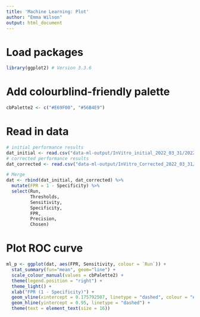 ```yaml
---
title: 'Machine Learning: Plot'
author: "Emma Wilson"
output: html_document
---
```


# Load packages

```r
library(ggplot2) # Version 3.3.6
```

# Add colourblind-friendly palette

```r
cbPalette2 <- c("#E69F00", "#56B4E9")
```

# Read in data

```r
# initial performance results
dat_initial <- read.csv("data-ml-output/InVitro_initial_2022_03_31/20220331110026_analysis.csv", stringsAsFactors = F, nrows = 100) %>% mutate(Run = "Initial")
# corrected performance results
dat_corrected <- read.csv("data-ml-output/InVitro_Corrected_2022_03_31/20220331112336_analysis.csv", stringsAsFactors = F, nrows = 100) %>% mutate(Run = "Corrected")

# Merge
dat <- rbind(dat_initial, dat_corrected) %>%
  mutate(FPR = 1 - Specificity) %>%
  select(Run,
         Thresholds,
         Sensitivity,
         Specificity,
         FPR,
         Precision,
         Chosen)
```

# Plot ROC curve

```r
ml_p <- ggplot(dat, aes(FPR, Sensitivity, colour = `Run`)) +
  stat_summary(fun="mean", geom="line") + 
  scale_colour_manual(values = cbPalette2) +
  theme(legend.position = "right") +
  theme_light() + 
  xlab("FPR (1 - Specificity)") +
  geom_vline(xintercept = 0.175792507, linetype = "dashed", colour = "#E69F00") + geom_vline(xintercept = 0.150417827, linetype = "dashed", colour = "#56B4E9") +
  geom_hline(yintercept = 0.95, linetype = "dashed") +
  theme(text = element_text(size = 16))
```

